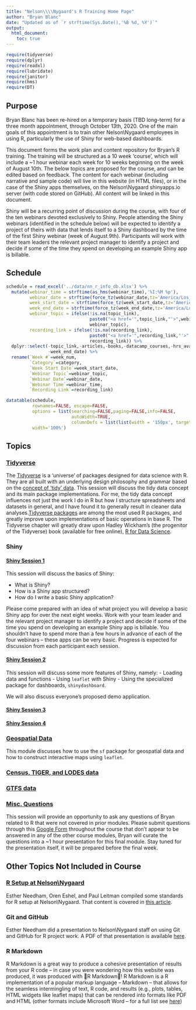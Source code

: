 ```yaml
---
title: "Nelson\\\\Nygaard's R Training Home Page"
author: "Bryan Blanc"
date: "Updated as of `r strftime(Sys.Date(),'%B %d, %Y')`"
output: 
  html_document:
    toc: true
---
```


```r
require(tidyverse)
require(dplyr)
require(readxl)
require(lubridate)
require(janitor)
require(hms)
require(DT)
```

## Purpose

Bryan Blanc has been re-hired on a temporary basis (TBD long-term) for a three month appointment, through October 13th, 2020. One of the main goals of this appointment is to train other Nelson\\Nygaard employees in using R, particularly the use of Shiny for web-based dashboards. 

This document forms the work plan and content repository for Bryan's R training. The training will be structured as a 10 week 'course', which will include a ~1 hour webinar each week for 10 weeks beginning on the week of August 10th. The below topics are proposed for the course, and can be edited based on feedback. The content for each webinar (including narrative and sample code) will live in this website (in HTML files), or in the case of the Shiny apps themselves, on the Nelson\\Nygaard shinyapps.io server (with code stored on GitHub). All content will be linked in this document.

Shiny will be a recurring point of discussion during the course, with four of the ten webinars devoted exclusively to Shiny. People attending the Shiny webinars (identified in the schedule below) will be expected to identify a project of theirs with data that lends itself to a Shiny dashboard by the time of the first Shiny webinar (week of August 9th). Participants will work with their team leaders the relevant project manager to identify a project and decide if some of the time they spend on developing an example Shiny app is billable. 

## Schedule

```r
schedule = read_excel('../data/nn_r_info_db.xlsx') %>%
  mutate(webinar_time = strftime(as_hms(webinar_time),'%I:%M %p'),
         webinar_date = strftime(force_tz(webinar_date,tz='America/Los_Angeles'),'%B %d, %Y'),
         week_start_date = strftime(force_tz(week_start_date,tz='America/Los_Angeles'),'%B %d, %Y'),
         week_end_date = strftime(force_tz(week_end_date,tz='America/Los_Angeles'),'%B %d, %Y'),
         webinar_topic = ifelse(!is.na(topic_link),
                                paste0("<a href='",topic_link,"'>",webinar_topic,"</a>"),
                                webinar_topic),
         recording_link = ifelse(!is.na(recording_link),
                                paste0("<a href='",recording_link,"'>",'Recording',"</a>"),
                                recording_link)) %>%
  dplyr::select(-topic_link,-articles,-books,-datacamp_courses,-hrs_available,
                -week_end_date) %>%
  rename(`Week #`=week_num,
         `Category`=category,
         `Week Start Date`=week_start_date,
         `Webinar Topic`=webinar_topic,
         `Webinar Date`=webinar_date,
         `Webinar Time`=webinar_time,
         `Recording Link`=recording_link)

datatable(schedule,
          rownames=FALSE, escape=FALSE,
          options = list(searching=FALSE,paging=FALSE,info=FALSE,
                         autoWidth=TRUE,
                         columnDefs = list(list(width = '150px', targets = c(2)))),
          width='100%')

```

## Topics

### [Tidyverse](topics_output/tidyverse.html)

The [Tidyverse](https://www.tidyverse.org/) is a 'universe' of packages designed for data science with R. They are all built with an underlying design philosophy and grammar based on the [concept of 'tidy' data](https://vita.had.co.nz/papers/tidy-data.pdf). This session will discuss the tidy data concept and its main package implementations. For me, the tidy data concept influences not just the work I do in R but how I structure spreadsheets and datasets in general, and I have found it to generally result in cleaner data analyses.[Tidyverse packages](https://www.tidyverse.org/packages/) are among the most used R packages, and greatly improve upon implementations of basic operations in base R. The Tidyverse chapter will greatly draw upon Hadley Wickham's (the progenitor of the Tidyverse) book (available for free online), [R for Data Science](https://r4ds.had.co.nz/).

### Shiny

#### [Shiny Session 1](topics_output/shiny_1.html)

This session will discuss the basics of Shiny:

- What is Shiny? 
- How is a Shiny app structured?
- How do I write a basic Shiny application?

Please come prepared with an idea of what project you will develop a basic Shiny app for over the next eight weeks. Work with your team leader and the relevant project manager to identify a project and decide if some of the time you spend on developing an example Shiny app is billable.  You shouldn't have to spend more than a few hours in advance of each of the four webinars -- these apps can be very basic. Progress is expected for discussion from each participant each session. 

#### [Shiny Session 2](topics_output/shiny_2.html)

This session will discuss some more features of Shiny, namely:
- Loading data and functions
- Using `leaflet` with Shiny
- Using the specialized package for dashboards, `shinydashboard`. 

We will also discuss everyone's proposed demo application. 

#### [Shiny Session 3](topics_output/shiny_3.html)

#### [Shiny Session 4](topics_output/shiny_4.html)

### [Geospatial Data](topics_output/geospatial.html)

This module discusses how to use the `sf` package for geospatial data and how to construct interactive maps using `leaflet`. 

### [Census, TIGER, and LODES data](topics_output/census.html)

### [GTFS data](topics_output/gtfs_data.html)

### [Misc. Questions](topics_output/misc_questions.html)

This session will provide an opportunity to ask any questions of Bryan related to R that were not covered in prior modules. Please submit questions through this [Google Form](https://docs.google.com/forms/d/e/1FAIpQLSc6JMTAwDHN82RASgRUYJggEeRri67WH1euaoxNFtjgNxboqg/viewform?usp=sf_link) throughout the course that don't appear to be answered in any of the other course modules, Bryan will curate the questions into a ~1 hour presentation for this final module. Stay tuned for the presentation itself, it will be prepared before the final week. 

## Other Topics Not Included in Course

### [R Setup at Nelson\\Nygaard](other_topics/r_setup_nn.html)

Esther Needham, Oren Eshel, and Paul Leitman compiled some standards for R setup at Nelson\\Nygaard. That content is covered in [this article](other_topics/r_setup_nn.html). 

### Git and GitHub

Esther Needham did a presentation to Nelson\\Nygaard staff on using Git and GitHub for R project work. A PDF of that presentation is available [here](docs/PDF/NN GitHub 101_ Git-ting Started with Git and GitHub.pdf). 

### R Markdown

R Markdown is a great way to produce a cohesive presentation of results from your R code -- in case you were wondering how this website was produced, it was produced with 🤯R Markdown🤯! R Markdown is a R implementation of a popular markup language -- Markdown -- that allows for the seamless intermingling of text, R code, and results (e.g., plots, tables, HTML widgets like leaflet maps) that can be rendered into formats like PDF and HTML (other formats include Microsoft Word -- for a full list see [here](https://rmarkdown.rstudio.com/lesson-9.html))

